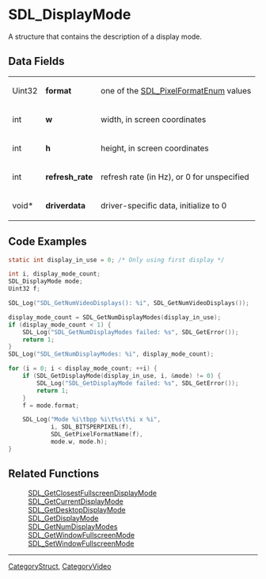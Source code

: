 
= SDL_DisplayMode =
A structure that contains the description of a display mode.


== Data Fields ==
{|
|Uint32
|'''format'''
|one of the [[SDL_PixelFormatEnum]] values
|-
|int
|'''w'''
|width, in screen coordinates
|-
|int
|'''h'''
|height, in screen coordinates
|-
|int
|'''refresh_rate'''
|refresh rate (in Hz), or 0 for unspecified 
|-
|void*
|'''driverdata'''
|driver-specific data, initialize to 0
|}

== Code Examples ==
<syntaxhighlight lang='c'>
static int display_in_use = 0; /* Only using first display */

int i, display_mode_count;
SDL_DisplayMode mode;
Uint32 f;

SDL_Log("SDL_GetNumVideoDisplays(): %i", SDL_GetNumVideoDisplays());

display_mode_count = SDL_GetNumDisplayModes(display_in_use);
if (display_mode_count < 1) {
    SDL_Log("SDL_GetNumDisplayModes failed: %s", SDL_GetError());
    return 1;
}
SDL_Log("SDL_GetNumDisplayModes: %i", display_mode_count);

for (i = 0; i < display_mode_count; ++i) {
    if (SDL_GetDisplayMode(display_in_use, i, &mode) != 0) {
        SDL_Log("SDL_GetDisplayMode failed: %s", SDL_GetError());
        return 1;
    }
    f = mode.format;

    SDL_Log("Mode %i\tbpp %i\t%s\t%i x %i",
            i, SDL_BITSPERPIXEL(f),
            SDL_GetPixelFormatName(f),
            mode.w, mode.h);
}
</syntaxhighlight>

== Related Functions ==
:[[SDL_GetClosestFullscreenDisplayMode]]
:[[SDL_GetCurrentDisplayMode]]
:[[SDL_GetDesktopDisplayMode]]
:[[SDL_GetDisplayMode]]
:[[SDL_GetNumDisplayModes]]
:[[SDL_GetWindowFullscreenMode]]
:[[SDL_SetWindowFullscreenMode]]

----
[[CategoryStruct]], [[CategoryVideo]]
